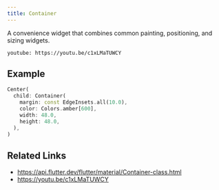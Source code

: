 ```yaml
---
title: Container
---
```


A convenience widget that combines common painting, positioning, and sizing widgets.

`youtube: https://youtu.be/c1xLMaTUWCY`

## Example

```dart liveslice=Container
Center(
  child: Container(
    margin: const EdgeInsets.all(10.0),
    color: Colors.amber[600],
    width: 48.0,
    height: 48.0,
  ),
)
```

## Related Links

- https://api.flutter.dev/flutter/material/Container-class.html
- https://youtu.be/c1xLMaTUWCY
